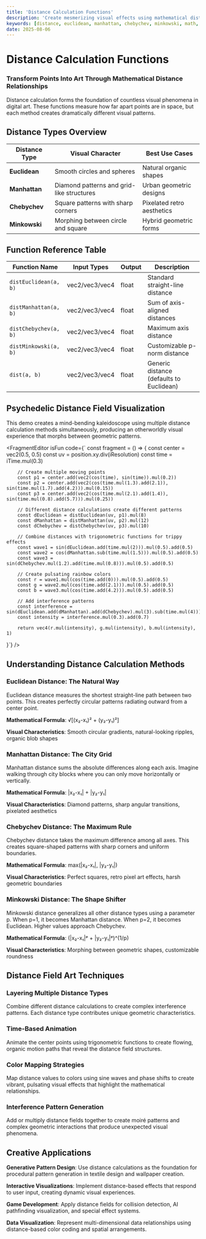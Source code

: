 ```yaml
---
title: 'Distance Calculation Functions'
description: 'Create mesmerizing visual effects using mathematical distance calculations between points in space'
keywords: [distance, euclidean, manhattan, chebychev, minkowski, math, visual-effects, generative-art]
date: 2025-08-06
---
```



# Distance Calculation Functions

### Transform Points Into Art Through Mathematical Distance Relationships

Distance calculation forms the foundation of countless visual phenomena in digital art. These functions measure how far apart points are in space, but each method creates dramatically different visual patterns.

## Distance Types Overview

| Distance Type | Visual Character | Best Use Cases |
|--------------|-----------------|----------------|
| **Euclidean** | Smooth circles and spheres | Natural organic shapes |
| **Manhattan** | Diamond patterns and grid-like structures | Urban geometric designs |  
| **Chebychev** | Square patterns with sharp corners | Pixelated retro aesthetics |
| **Minkowski** | Morphing between circle and square | Hybrid geometric forms |

## Function Reference Table

| Function Name | Input Types | Output | Description |
|--------------|-------------|--------|-------------|
| `distEuclidean(a, b)` | vec2/vec3/vec4 | float | Standard straight-line distance |
| `distManhattan(a, b)` | vec2/vec3/vec4 | float | Sum of axis-aligned distances |
| `distChebychev(a, b)` | vec2/vec3/vec4 | float | Maximum axis distance |
| `distMinkowski(a, b)` | vec2/vec3/vec4 | float | Customizable p-norm distance |
| `dist(a, b)` | vec2/vec3/vec4 | float | Generic distance (defaults to Euclidean) |

## Psychedelic Distance Field Visualization

This demo creates a mind-bending kaleidoscope using multiple distance calculation methods simultaneously, producing an otherworldly visual experience that morphs between geometric patterns.

<FragmentEditor
        isFun
        code={`
const fragment = () => {
        const center = vec2(0.5, 0.5)
        const uv = position.xy.div(iResolution)
        const time = iTime.mul(0.3)
        
        // Create multiple moving points
        const p1 = center.add(vec2(cos(time), sin(time)).mul(0.2))
        const p2 = center.add(vec2(cos(time.mul(1.3).add(2.1)), sin(time.mul(1.7).add(4.2))).mul(0.15))
        const p3 = center.add(vec2(cos(time.mul(2.1).add(1.4)), sin(time.mul(0.8).add(5.7))).mul(0.25))
        
        // Different distance calculations create different patterns
        const dEuclidean = distEuclidean(uv, p1).mul(8)
        const dManhattan = distManhattan(uv, p2).mul(12)
        const dChebychev = distChebychev(uv, p3).mul(10)
        
        // Combine distances with trigonometric functions for trippy effects
        const wave1 = sin(dEuclidean.add(time.mul(2))).mul(0.5).add(0.5)
        const wave2 = cos(dManhattan.sub(time.mul(1.5))).mul(0.5).add(0.5)
        const wave3 = sin(dChebychev.mul(1.2).add(time.mul(0.8))).mul(0.5).add(0.5)
        
        // Create pulsating rainbow colors
        const r = wave1.mul(cos(time.add(0))).mul(0.5).add(0.5)
        const g = wave2.mul(cos(time.add(2.1))).mul(0.5).add(0.5)
        const b = wave3.mul(cos(time.add(4.2))).mul(0.5).add(0.5)
        
        // Add interference patterns
        const interference = sin(dEuclidean.add(dManhattan).add(dChebychev).mul(3).sub(time.mul(4)))
        const intensity = interference.mul(0.3).add(0.7)
        
        return vec4(r.mul(intensity), g.mul(intensity), b.mul(intensity), 1)
}`}
/>

## Understanding Distance Calculation Methods

### Euclidean Distance: The Natural Way

Euclidean distance measures the shortest straight-line path between two points. This creates perfectly circular patterns radiating outward from a center point.

**Mathematical Formula**: √[(x₂-x₁)² + (y₂-y₁)²]

**Visual Characteristics**: Smooth circular gradients, natural-looking ripples, organic blob shapes

### Manhattan Distance: The City Grid

Manhattan distance sums the absolute differences along each axis. Imagine walking through city blocks where you can only move horizontally or vertically.

**Mathematical Formula**: |x₂-x₁| + |y₂-y₁|

**Visual Characteristics**: Diamond patterns, sharp angular transitions, pixelated aesthetics

### Chebychev Distance: The Maximum Rule

Chebychev distance takes the maximum difference among all axes. This creates square-shaped patterns with sharp corners and uniform boundaries.

**Mathematical Formula**: max(|x₂-x₁|, |y₂-y₁|)

**Visual Characteristics**: Perfect squares, retro pixel art effects, harsh geometric boundaries

### Minkowski Distance: The Shape Shifter

Minkowski distance generalizes all other distance types using a parameter p. When p=1, it becomes Manhattan distance. When p=2, it becomes Euclidean. Higher values approach Chebychev.

**Mathematical Formula**: (|x₂-x₁|ᵖ + |y₂-y₁|ᵖ)^(1/p)

**Visual Characteristics**: Morphing between geometric shapes, customizable roundness

## Distance Field Art Techniques

### Layering Multiple Distance Types

Combine different distance calculations to create complex interference patterns. Each distance type contributes unique geometric characteristics.

### Time-Based Animation

Animate the center points using trigonometric functions to create flowing, organic motion paths that reveal the distance field structures.

### Color Mapping Strategies

Map distance values to colors using sine waves and phase shifts to create vibrant, pulsating visual effects that highlight the mathematical relationships.

### Interference Pattern Generation

Add or multiply distance fields together to create moiré patterns and complex geometric interactions that produce unexpected visual phenomena.

## Creative Applications

**Generative Pattern Design**: Use distance calculations as the foundation for procedural pattern generation in textile design and wallpaper creation.

**Interactive Visualizations**: Implement distance-based effects that respond to user input, creating dynamic visual experiences.

**Game Development**: Apply distance fields for collision detection, AI pathfinding visualization, and special effect systems.

**Data Visualization**: Represent multi-dimensional data relationships using distance-based color coding and spatial arrangements.